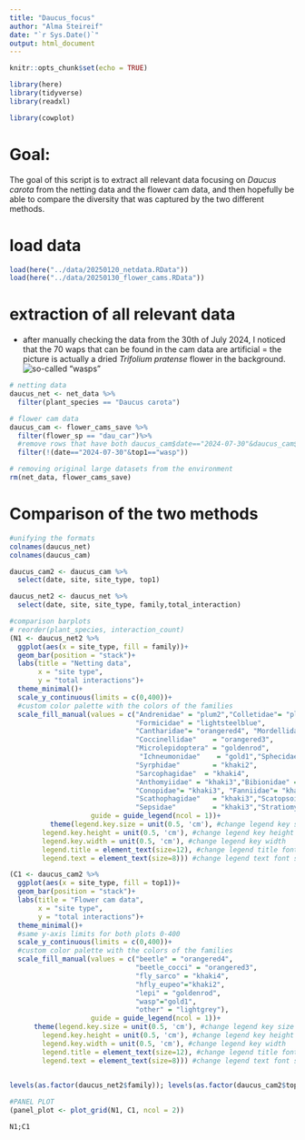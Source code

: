 ```yaml
---
title: "Daucus_focus"
author: "Alma Steireif"
date: "`r Sys.Date()`"
output: html_document
---
```


```r
knitr::opts_chunk$set(echo = TRUE)

library(here)
library(tidyverse)
library(readxl)

library(cowplot)
```


# Goal:

The goal of this script is to extract all relevant data focusing on _Daucus carota_ from the netting data and the flower cam data, and then hopefully be able to compare the diversity that was captured by the two different methods. 


# load data 
```r
load(here("../data/20250120_netdata.RData"))
load(here("../data/20250130_flower_cams.RData"))
```

# extraction of all relevant data
- after manually checking the data from the 30th of July 2024, I noticed that the 70 waps that can be found in the cam data are artificial = the picture is actually a dried _Trifolium pratense_ flower in the background.    
![so-called "wasps"](C:/Users/Almas/Desktop/UNI_LEIPSI/Thesis/Thesis_Rproject/2024-07-30_12-05-17-024681_ID842_crop.jpg)

```r
# netting data
daucus_net <- net_data %>% 
  filter(plant_species == "Daucus carota")

# flower cam data
daucus_cam <- flower_cams_save %>% 
  filter(flower_sp == "dau_car")%>%
  #remove rows that have both daucus_cam$date=="2024-07-30"&daucus_cam$top1=="wasp"
  filter(!(date=="2024-07-30"&top1=="wasp"))

# removing original large datasets from the environment
rm(net_data, flower_cams_save)
```


# Comparison of the two methods
```r
#unifying the formats
colnames(daucus_net)
colnames(daucus_cam)

daucus_cam2 <- daucus_cam %>%
  select(date, site, site_type, top1)

daucus_net2 <- daucus_net %>%
  select(date, site, site_type, family,total_interaction)

#comparison barplots 
# reorder(plant_species, interaction_count)
(N1 <- daucus_net2 %>% 
  ggplot(aes(x = site_type, fill = family))+
  geom_bar(position = "stack")+
  labs(title = "Netting data",
       x = "site type",
       y = "total interactions")+
  theme_minimal()+
  scale_y_continuous(limits = c(0,400))+
  #custom color palette with the colors of the families
  scale_fill_manual(values = c("Andrenidae" = "plum2","Colletidae"= "plum2","Halictidae"       = "plum2",
                               "Formicidae" = "lightsteelblue",
                               "Cantharidae"= "orangered4", "Mordellidae"= "orangered4","Oedemeridae"="orangered4",
                               "Coccinellidae"    = "orangered3",
                               "Microlepidoptera" = "goldenrod",
                                "Ichneumonidae"    = "gold1","Sphecidae"= "gold1","Tenthredinidae"= "gold1","Tiphiidae"= "gold1","Vespidae"= "gold1",
                               "Syrphidae"        = "khaki2",
                               "Sarcophagidae"  = "khaki4",
                               "Anthomyiidae" = "khaki3","Bibionidae" = "khaki3","Calliphoridae" = "khaki3",
                               "Conopidae"= "khaki3", "Fanniidae"= "khaki3", "Muscidae"= "khaki3","Polleniidae"= "khaki3",
                               "Scathophagidae"   = "khaki3","Scatopsoidea"= "khaki3", "Sciaridae"= "khaki3",
                               "Sepsidae"         = "khaki3","Stratiomyidae"   = "khaki3","Tabanidae" = "khaki3", "Tachinidae"= "khaki3"),
                    guide = guide_legend(ncol = 1))+
          theme(legend.key.size = unit(0.5, 'cm'), #change legend key size
        legend.key.height = unit(0.5, 'cm'), #change legend key height
        legend.key.width = unit(0.5, 'cm'), #change legend key width
        legend.title = element_text(size=12), #change legend title font size
        legend.text = element_text(size=8))) #change legend text font size

(C1 <- daucus_cam2 %>%
  ggplot(aes(x = site_type, fill = top1))+
  geom_bar(position = "stack")+
  labs(title = "Flower cam data",
       x = "site type",
       y = "total interactions")+
  theme_minimal()+
  #same y-axis limits for both plots 0-400
  scale_y_continuous(limits = c(0,400))+
  #custom color palette with the colors of the families
  scale_fill_manual(values = c("beetle" = "orangered4", 
                               "beetle_cocci" = "orangered3",
                               "fly_sarco" = "khaki4",
                               "hfly_eupeo"="khaki2",
                               "lepi" = "goldenrod",
                               "wasp"="gold1",
                               "other" = "lightgrey"),
                    guide = guide_legend(ncol = 1))+
      theme(legend.key.size = unit(0.5, 'cm'), #change legend key size
        legend.key.height = unit(0.5, 'cm'), #change legend key height
        legend.key.width = unit(0.5, 'cm'), #change legend key width
        legend.title = element_text(size=12), #change legend title font size
        legend.text = element_text(size=8))) #change legend text font size
    

levels(as.factor(daucus_net2$family)); levels(as.factor(daucus_cam2$top1))

#PANEL PLOT
(panel_plot <- plot_grid(N1, C1, ncol = 2))

N1;C1
```

